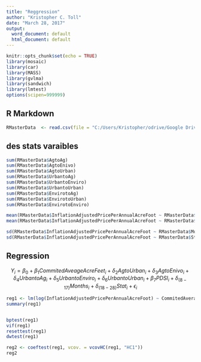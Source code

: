 ```yaml
---
title: "Reggression"
author: "Kristopher C. Toll"
date: "March 28, 2017"
output:
  word_document: default
  html_document: default
---
```


```r
knitr::opts_chunk$set(echo = TRUE)
library(mosaic)
library(car)
library(MASS)
library(gvlma)
library(sandwich)
library(lmtest)
options(scipen=999999)
```

## R Markdown


```r
RMasterData  <- read.csv(file = "C:/Users/Kristopher/odrive/Google Drive/Water Transfer Project/Modified_Data_Models/MasterData_regression.csv", header = TRUE)
```

## des stats varaibles

```r
sum(RMasterData$AgtoAg)
sum(RMasterData$AgtoEnivo)
sum(RMasterData$AgtoUrban)
sum(RMasterData$UrbantoAg)
sum(RMasterData$UrbantoEnviro)
sum(RMasterData$UrbantoUrban)
sum(RMasterData$EnvirotoAg)
sum(RMasterData$EnvirotoUrban)
sum(RMasterData$EnvirotoEnviro)

mean(RMasterData$InflationAdjustedPricePerAnnualAcreFoot ~ RMasterData$Month)
mean(RMasterData$InflationAdjustedPricePerAnnualAcreFoot ~ RMasterData$State)

sd(RMasterData$InflationAdjustedPricePerAnnualAcreFoot ~ RMasterData$Month)
sd(RMasterData$InflationAdjustedPricePerAnnualAcreFoot ~ RMasterData$State)
```


## Regression

$$
  Y_i = \beta_0 + \beta_1 CommitedAveageAcreFeet_{i} + \delta_2 AgtoUrban_{i} + \delta_3 AgtoEnivo_{i} + \delta_4 UrbantoAg_{i} +
  \delta_5 UrbantoEnviro_{i} + \delta_6 UrbantoUrban_{i}
  + \beta_7 PDSI_{i} + \delta_(8-17) Months_{i} + \delta_(18-28) Stat_{i} + \epsilon_i
$$

```r
reg1 <- lm(log(InflationAdjustedPricePerAnnualAcreFoot) ~ CommitedAverageAcreFeet + AgtoUrban + AgtoEnivo + UrbantoAg + UrbantoEnviro + UrbantoUrban + PDSI + Jan + Feb + Mar + Apr + May + Jun + Jul.Aug + Oct + Nov + Dec + AZ + CA + ID + MT + NM + NV + OR + TX + UT + WA + WY, data = RMasterData)
summary(reg1)


bptest(reg1)
vif(reg1)
resettest(reg1)
dwtest(reg1)
```

```r
reg2 <- coeftest(reg1, vcov. = vcovHC(reg1, "HC1"))
reg2
```